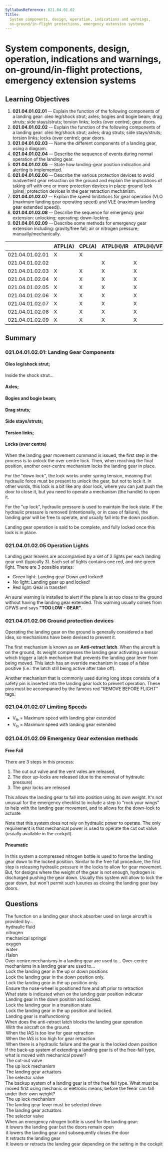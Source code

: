 ```yaml
---
SyllabusReference: 021.04.01.02
Title:
  System components, design, operation, indications and warnings,
  on-ground/in-flight protections, emergency extension systems
---
```


# System components, design, operation, indications and warnings, on-ground/in-flight protections, emergency extension systems

## Learning Objectives

1. **021.04.01.02.01** -- Explain the function of the following components of a
   landing gear: oleo leg/shock strut; axles; bogies and bogie beam; drag
   struts; side stays/struts; torsion links; locks (over centre); gear doors.
2. **021.04.01.02.02** -- Explain the function of the following components of a
   landing gear: oleo leg/shock strut; axles; drag struts; side stays/struts;
   torsion links; locks (over centre); gear doors.
3. **021.04.01.02.03** -- Name the different components of a landing gear, using
   a diagram.
4. **021.04.01.02.04** -- Describe the sequence of events during normal
   operation of the landing gear.
5. **021.04.01.02.05** -- State how landing-gear position indication and
   alerting is implemented.
6. **021.04.01.02.06** -- Describe the various protection devices to avoid
   inadvertent gear retraction on the ground and explain the implications of
   taking off with one or more protection devices in place: ground lock (pins);
   protection devices in the gear retraction mechanism.
7. **021.04.01.02.07** -- Explain the speed limitations for gear operation (VLO
   (maximum landing gear operating speed) and VLE (maximum landing gear extended
   speed)).
8. **021.04.01.02.08** -- Describe the sequence for emergency gear extension:
   unlocking; operating; down-locking.
9. **021.04.01.02.09** -- Describe some methods for emergency gear extension
   including: gravity/free fall; air or nitrogen pressure;
   manually/mechanically.

|                 | ATPL(A) | CPL(A) | ATPL(H)/IR | ATPL(H)/VFR | CPL(H) | IR  | CBIR(A) |
| --------------- | ------- | ------ | ---------- | ----------- | ------ | --- | ------- |
| 021.04.01.02.01 | X       | X      |            |             |        |     |         |
| 021.04.01.02.02 |         |        | X          | X           | X      |     |         |
| 021.04.01.02.03 | X       | X      | X          | X           | X      |     |         |
| 021.04.01.02.04 | X       | X      | X          | X           | X      |     |         |
| 021.04.01.02.05 | X       | X      | X          | X           | X      |     |         |
| 021.04.01.02.06 | X       | X      | X          | X           | X      |     |         |
| 021.04.01.02.07 | X       | X      | X          | X           | X      |     |         |
| 021.04.01.02.08 | X       | X      | X          | X           | X      |     |         |
| 021.04.01.02.09 | X       | X      | X          | X           | X      |     |         |

## Summary

### 021.04.01.02.01: Landing Gear Components

#### Oleo leg/shock strut;

Inside the shock strut...

#### Axles;

#### Bogies and bogie beam;

#### Drag struts;

#### Side stays/struts;

#### Torsion links;

#### Locks (over centre)

When the landing gear movement command is issued, the first step in the process
is to unlock the over centre lock. Then, when reaching the final position,
another over-centre mechanism locks the landing gear in place.

For the "down lock", the lock works under spring tension, meaning that hydraulic
force must be present to unlock the gear, but not to lock it. In other words,
this lock is a bit like any door lock, where you can just push the door to close
it, but you need to operate a mechanism (the handle) to open it.

For the "up lock", hydraulic pressure is used to maintain the lock state. If the
hydraulic pressure is removed (intentionally, or in case of failure), the
landing gear will be free to operate, and usually fall into the down position.

Landing gear operation is said to be complete, and fully locked once this lock
is in place.

### 021.04.01.02.05 Operation Lights

Landing gear leavers are accompanied by a set of 2 lights per each landing gear
unit (typically 3). Each set of lights contains one red, and one green light.
There are 3 possible states:

- Green light: Landing gear Down and locked!
- No light: Landing gear up and locked!
- Red light: Gear in transfer!

An aural warning is installed to alert if the plane is at too close to the
ground without having the landing gear extended. This warning usually comes from
GPWS and says **"TOO LOW - GEAR"**.

### 021.04.01.02.06 Ground protection devices

Operating the landing gear on the ground is generally considered a bad idea, so
mechanisms have been devised to prevent it.

The first mechanism is known as an **Anti-retract latch**. When the aircraft is
on the ground, its weight compresses the landing gear activating a sensor which
trigger a latch mechanism that prevents the landing gear lever from being moved.
This latch has an override mechanism in case of a false positive (i.e.: the
latch still being active after take off).

Another mechanism that is commonly used during long stops consists of a safety
pin is inserted into the landing gear lock to prevent operation. These pins must
be accompanied by the famous red "REMOVE BEFORE FLIGHT" tags.

### 021.04.01.02.07 Limiting Speeds

- V<sub>le</sub> = Maximum speed with landing gear extended
- V<sub>lo</sub> = Maximum speed with landing gear extended

### 021.04.01.02.09 Emergency Gear extension methods

#### Free Fall

There are 3 steps in this process:

1. The cut out valve and the vent vales are released,
2. The door up-locks are released (due to the removal of hydraulic pressure)
3. The gear locks are released

This allows the landing gear to fall into position using its own weight. It's
not unusual for the emergency checklist to include a step to "rock your wings"
to help with the landing gear movement, and to allows for the down-lock to
actuate

Note that this system does not rely on hydraulic power to operate. The only
requirement is that mechanical power is used to operate the cut out valve
(usually available in the cockpit).

#### Pneumatic

In this system a compressed nitrogen bottle is used to force the landing gear
down to the locked position. Similar to the free fall procedure, the first step
is releasing hydraulic pressure in the locks to allow for gear movement. But,
for designs where the weight of the gear is not enough, hydrogen is discharged
pushing the gear down. Usually this system will allow to lock the gear down, but
won't permit such luxuries as closing the landing gear bay doors.

## Questions

<Question id="MDA1Z4BVY9" lo="021.04.01.02.01">
  <Text variant="oneCorrect">
    The <Subject /> function on a landing gear shock absorber used on large
    aircraft is provided by...
  </Text>
  <Option subject={[["damping"]]}>hydraulic fluid</Option>
  <Option subject={[["spring"]]}>nitrogen</Option>
  <Option>mechanical springs</Option>
  <Option>oxygen</Option>
  <Option>water</Option>
  <Option>Halon</Option>
</Question>

<Question id="MSA1Z4BVY3" lo="021.04.01.02.01">
  <Text variant="oneCorrect">
    Over-centre mechanisms in a landing gear are used to...
  </Text>
  <Text variant="oneTwo">
    Over-centre mechanisms in a landing gear are used to...
  </Text>
  <Option alwaysCorrect>
    Lock the landing gear in the up or down positions
  </Option>
  <Option>Lock the landing gear in the down position only.</Option>
  <Option>Lock the landing gear in the up position only.</Option>
  <Option>
    Ensure the nose-wheel is positioned fore and aft prior to retraction
  </Option>
</Question>

<Question id="ZCD1Z4BVY2" lo="021.04.01.02.05">
  <Text variant="oneCorrect">
    What state is indicated when <Subject /> on the landing gear position
    indicator
  </Text>
  <Option subject={[["All Green lights are lit"]]}>
    Landing gear in the down position and locked.
  </Option>
  <Option subject={[["All Red lights are lit"]]}>
    Lock the landing gear in a transition state
  </Option>
  <Option subject={[["No lights are lit"]]}>
    Lock the landing gear in the up position and locked.
  </Option>
  <Option>Landing gear is malfunctioning</Option>
</Question>

<Question id="MSA1Z4BVY1" lo="021.04.01.02.06">
  <Text variant="oneCorrect">
    When does the anti-retract latch blocks the landing gear operation
  </Text>
  <Option alwaysCorrect>With the aircraft on the ground.</Option>
  <Option>When the IAS is too low for gear retraction</Option>
  <Option>When the IAS is too high for gear retraction</Option>
  <Option>
    When there is a hydraulic failure and the gear is the locked down position
  </Option>
</Question>

<Question id="MSA1Z4BVD9" lo="021.04.01.02.09">
  <Text variant="oneCorrect">
    If the back-up system of extending a landing gear is of the free-fall type,
    what is moved with mechanical power?
  </Text>
  <Option
    alwaysCorrect
    why="In a free fall mechanism the entire landing gear movement is powered by gravity. The exception is the cut out valve that allows to release hydraulic pressure keeping the system in place, which is operated mechanically. Usually by a valve in the cockpit"
  >
    The cut-out valve
  </Option>
  <Option why="the up lock mechanism is under hydraulic pressure. It is operated indirectly when this pressure is removed by opening the cut out valve">
    The up lock mechanism
  </Option>
  <Option>The landing gear actuators</Option>
  <Option>The selector valve</Option>
</Question>

<Question id="JU456HPUIB" lo="021.04.01.02.09">
  <Text variant="oneCorrect">
    The backup system of a landing gear is of the free fall type. What must be
    moved first using mechanic or eletronic means, before the feear can fall
    under their own weight?
  </Text>
  <Option
    alwaysCorrect
    why="This is technically incorrect, but its the only possibly correct answer."
  >
    The up lock mechanism
  </Option>
  <Option why="The backup system bypasses the normal system completely. Usually the emergency process will include a step to put the landing gear leaver in the down position, but it's not the first step in the process.">
    The landing gear lever must be selected down
  </Option>
  <Option>The landing gear actuators</Option>
  <Option>The selector valve</Option>
</Question>

<Question id="0LL8DZRLQY" lo="021.04.01.02.09">
  <Text variant="oneCorrect">
    When an emergency nitrogen bottle is used for the landing gear:
  </Text>
  <Option
    alwaysCorrect
    why="Pneumatic emergency systems typically only perform the crucial operation of locking the gear down. All other luxuries are not performed"
  >
    it lowers the landing gear but the doors remain open
  </Option>
  <Option>it lowers the landing gear and subsequently closes the door</Option>
  <Option>It retracts the landing gear</Option>
  <Option>
    It lowers or retracts the landing gear depending on the setting in the
    cockpit
  </Option>
</Question>
